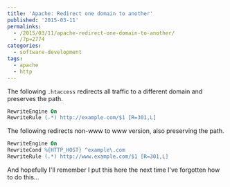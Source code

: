 ---
title: 'Apache: Redirect one domain to another'
published: '2015-03-11'
permalinks:
  - /2015/03/11/apache-redirect-one-domain-to-another/
  - /?p=2774
categories:
  - software-development
tags:
  - apache
  - http
---

The following `.htaccess` redirects all traffic to a different domain and preserves the path.

```apache
RewriteEngine On
RewriteRule (.*) http://example.com/$1 [R=301,L]
```

The following redirects non-www to www version, also preserving the path.

```apache
RewriteEngine On
RewriteCond %{HTTP_HOST} ^example\.com
RewriteRule (.*) http://www.example.com/$1 [R=301,L]
```

And hopefully I'll remember I put this here the next time I've forgotten how to do this...

